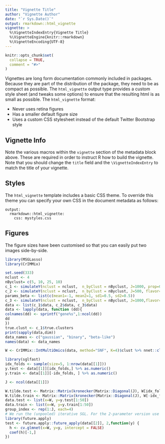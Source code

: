 ```yaml
---
title: "Vignette Title"
author: "Vignette Author"
date: "`r Sys.Date()`"
output: rmarkdown::html_vignette
vignette: >
  %\VignetteIndexEntry{Vignette Title}
  %\VignetteEngine{knitr::rmarkdown}
  %\VignetteEncoding{UTF-8}
---
```


```r
knitr::opts_chunk$set(
  collapse = TRUE,
  comment = "#>"
)
```

Vignettes are long form documentation commonly included in packages. Because they are part of the distribution of the package, they need to be as compact as possible. The `html_vignette` output type provides a custom style sheet (and tweaks some options) to ensure that the resulting html is as small as possible. The `html_vignette` format:

- Never uses retina figures
- Has a smaller default figure size
- Uses a custom CSS stylesheet instead of the default Twitter Bootstrap style

## Vignette Info

Note the various macros within the `vignette` section of the metadata block above. These are required in order to instruct R how to build the vignette. Note that you should change the `title` field and the `\VignetteIndexEntry` to match the title of your vignette.

## Styles

The `html_vignette` template includes a basic CSS theme. To override this theme you can specify your own CSS in the document metadata as follows:

    output: 
      rmarkdown::html_vignette:
        css: mystyles.css

## Figures

The figure sizes have been customised so that you can easily put two images side-by-side. 

```r
library(MSGLasso)
library(CrIMMix)
```
```r
set.seed(333)
nclust <- 4
nByclust= c(5, 10, 25, 10)
c_1 <- simulateY(nclust = nclust,  n_byClust = nByclust, J=1000, prop=0.05, noise=1)
c_2 <- simulateY(nclust = nclust,  n_byClust = nByclust, J=500, flavor="binary", params=list(c(p=0.6)), prop=0.1, noise=0.3)
params_beta <- list(c(mean1=-1, mean2=1, sd1=0.5, sd2=0.5))
c_3 <- simulateY(nclust = nclust,  n_byClust = nByclust, J=1000,flavor="beta", params=params_beta, prop=0.1, noise=0.2)
data <- list(c_1$data, c_2$data, c_3$data)
data <- lapply(data, function (dd){
colnames(dd) <- sprintf("gene%s",1:ncol(dd)) 
dd
})
true.clust <- c_1$true.clusters
print(sapply(data,dim))
data_names <- c("gaussian", "binary", "beta-like")
names(data) <- data_names

```

```r
W <- CrIMMix::IntMultiOmics(data, method="SNF", K=4)$clust %>% nnet::class.ind()
```

```r
library(sglfast)
idx_folds <- sample(size=5, 1:nrow(data[[1]]))
y.test <- data[[1]][idx_folds,] %>% as.numeric()
y.train <- data[[1]][-idx_folds, ] %>% as.numeric()

J <- ncol(data[[1]])

W.tilde.test <- Matrix::Matrix(kronecker(Matrix::Diagonal(J), W[idx_folds,]), sparse = TRUE)
W.tilde.train <- Matrix::Matrix(kronecker(Matrix::Diagonal(J), W[-idx_folds,]), sparse = TRUE)
data.test <- list(x=W, y=y.test[1:50])
data.train <- list(x=W, y=y.train[1:50])
group_index <- rep(1:J, each=4)
# We run the (unpooled) iterative SGL. For the 2-parameter version use isg_simple()
library(future.apply)
test <- future.apply::future_apply(data[[2]], 2,function(y) {
  h <- cv.glmnet(x=W, y=y, intercept = FALSE)
  coef(h)[-1,]
})

```


